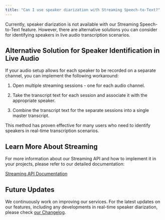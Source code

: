 ```yaml
---
title: "Can I use speaker diarization with Streaming Speech-to-Text?"
---
```


Currently, speaker diarization is not available with our Streaming Speech-to-Text feature. However, there are alternative solutions you can consider for identifying speakers in live audio transcription scenarios.

## Alternative Solution for Speaker Identification in Live Audio

If your audio setup allows for each speaker to be recorded on a separate channel, you can implement the following workaround:

1. Open multiple streaming sessions - one for each audio channel.

2. Take the transcript text for each session and associate it with the appropriate speaker.

3. Combine the transcript text for the separate sessions into a single master transcript.

This method has proven effective for many users who need to identify speakers in real-time transcription scenarios.

## Learn More About Streaming

For more information about our Streaming API and how to implement it in your projects, please refer to our detailed documentation:

[Streaming API Documentation](/docs/speech-to-text/streaming)

## Future Updates

We continuously work on improving our services. For the latest updates on our features, including any developments in real-time speaker diarization, please check [our Changelog](https://www.assemblyai.com/changelog).
